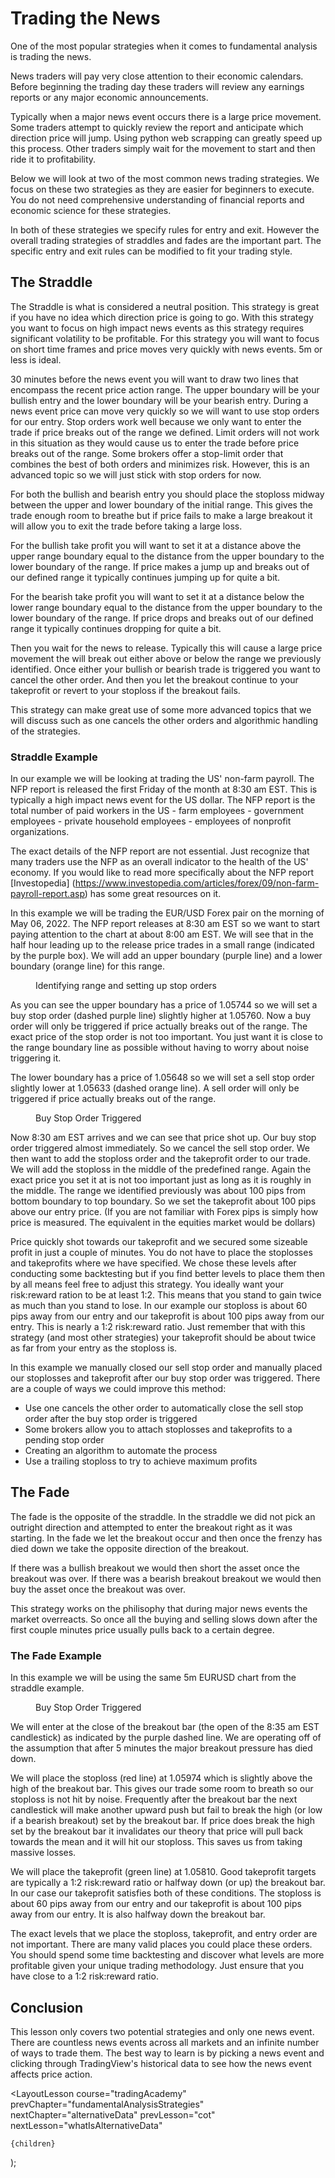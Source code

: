 
# Trading the News

One of the most popular strategies when it comes to fundamental analysis is trading the news.

News traders will pay very close attention to their economic calendars. Before beginning the trading day these traders will
review any earnings reports or any major economic announcements.

Typically when a major news event occurs there is a large price movement. Some traders attempt to quickly review the report and
anticipate which direction price will jump. Using python web scrapping can greatly speed up this process. Other traders simply
wait for the movement to start and then ride it to profitability.

Below we will look at two of the most common news trading strategies. We focus on these two strategies as they are easier
for beginners to execute. You do not need comprehensive understanding of financial reports and economic science for these
strategies.

In both of these strategies we specify rules for entry and exit. However the overall trading strategies of straddles and
fades are the important part. The specific entry and exit rules can be modified to fit your trading style.

## The Straddle

The Straddle is what is considered a neutral position. This strategy is great if you have no idea which direction price
is going to go. With this strategy you want to focus on high impact news events as this strategy requires significant
volatility to be profitable. For this strategy you will want to focus on short time frames and price moves very quickly
with news events. 5m or less is ideal.

30 minutes before the news event you will want to draw two lines that encompass the recent price action range. The upper
boundary will be your bullish entry and the lower boundary will be your bearish entry. During a news event price can move
very quickly so we will want to use stop orders for our entry. Stop orders work well because we only want to enter the
trade if price breaks out of the range we defined. Limit orders will not work in this situation as they would cause us
to enter the trade before price breaks out of the range. Some brokers offer a stop-limit order that combines the best
of both orders and minimizes risk. However, this is an advanced topic so we will just stick with stop orders for now.

For both the bullish and bearish entry you should place the stoploss midway between the upper and lower boundary of the
initial range. This gives the trade enough room to breathe but if price fails to make a large breakout it will allow
you to exit the trade before taking a large loss.

For the bullish take profit you will want to set it at a distance above the upper range boundary equal to the distance
from the upper boundary to the lower boundary of the range. If price makes a jump up and breaks out of our defined range
it typically continues jumping up for quite a bit.

For the bearish take profit you will want to set it at a distance below the lower range boundary equal to the distance
from the upper boundary to the lower boundary of the range. If price drops and breaks out of our defined range
it typically continues dropping for quite a bit.

Then you wait for the news to release. Typically this will cause a large price movement the will break out either above
or below the range we previously identified. Once either your bullish or bearish trade is triggered you want to cancel
the other order. And then you let the breakout continue to your takeprofit or revert to your stoploss if the
breakout fails.

This strategy can make great use of some more advanced topics that we will discuss such as one cancels the other orders and
algorithmic handling of the strategies.

### Straddle Example

In our example we will be looking at trading the US' non-farm payroll. The NFP report is released the first Friday of the
month at 8:30 am EST. This is typically a high impact news event for the US dollar. The NFP report is the total number
of paid workers in the US - farm employees - government employees - private household employees - employees of
nonprofit organizations.

The exact details of the NFP report are not essential. Just recognize that many traders use the NFP as an overall
indicator to the health of the US' economy. If you would like to read more specifically about the NFP report [Investopedia]
(https://www.investopedia.com/articles/forex/09/non-farm-payroll-report.asp) has some great resources on it.

In this example we will be trading the EUR/USD Forex pair on the morning of May 06, 2022. The NFP report releases at
8:30 am EST so we want to start paying attention to the chart at about 8:00 am EST. We will see that in the half hour
leading up to the release price trades in a small range (indicated by the purple box). We will add an upper boundary
(purple line) and a lower boundary (orange line) for this range.

<figure className="centerFigure">
  <Image
    src="/images/courses/tradingAcademy/fundamentalAnalysisStrategies/tradingRange.webp"
    height={864}
    width={1218}
    alt=""
  />
  <figcaption>Identifying range and setting up stop orders</figcaption>
</figure>

As you can see the upper boundary has a price of 1.05744 so we will set a buy stop order (dashed purple line) slightly
higher at 1.05760. Now a buy order will only be triggered if price actually breaks out of the range. The exact price of the
stop order is not too important. You just want it is close to the range boundary line as possible without having to worry
about noise triggering it.

The lower boundary has a price of 1.05648 so we will set a sell stop order slightly lower at 1.05633 (dashed orange line).
A sell order will only be triggered if price actually breaks out of the range.

<figure className="centerFigure">
  <Image
    src="/images/courses/tradingAcademy/fundamentalAnalysisStrategies/buyStopOrder.webp"
    height={864}
    width={1218}
    alt=""
  />
  <figcaption>Buy Stop Order Triggered</figcaption>
</figure>

Now 8:30 am EST arrives and we can see that price shot up. Our buy stop order triggered almost immediately. So we cancel
the sell stop order. We then want to add the stoploss order and the takeprofit order to our trade. We will add the stoploss
in the middle of the predefined range. Again the exact price you set it at is not too important just as long as it is
roughly in the middle. The range we identified previously was about 100 pips from bottom boundary to top boundary. So we
set the takeprofit about 100 pips above our entry price.
(If you are not familiar with Forex pips is simply how price is measured. The equivalent in the equities market would be
dollars)

Price quickly shot towards our takeprofit and we secured some sizeable profit in just a couple of minutes. You do not have
to place the stoplosses and takeprofits where we have specified. We chose these levels after conducting some backtesting
but if you find better levels to place them then by all means feel free to adjust this strategy. You ideally want your
risk:reward ration to be at least 1:2. This means that you stand to gain twice as much than you stand to lose. In our example
our stoploss is about 60 pips away from our entry and our takeprofit is about 100 pips away from our entry. This is nearly
a 1:2 risk:reward ratio. Just remember that with this strategy (and most other strategies) your takeprofit should be about
twice as far from your entry as the stoploss is.

In this example we manually closed our sell stop order and manually placed our stoplosses and takeprofit after our buy stop
order was triggered. There are a couple of ways we could improve this method:

- Use one cancels the other order to automatically close the sell stop order after the buy stop order is triggered
- Some brokers allow you to attach stoplosses and takeprofits to a pending stop order
- Creating an algorithm to automate the process
- Use a trailing stoploss to try to achieve maximum profits

## The Fade

The fade is the opposite of the straddle. In the straddle we did not pick an outright direction and attempted to enter
the breakout right as it was starting. In the fade we let the breakout occur and then once the frenzy has died down
we take the opposite direction of the breakout.

If there was a bullish breakout we would then short the asset once the breakout was over. If there was a bearish
breakout breakout we would then buy the asset once the breakout was over.

This strategy works on the philisophy that during major news events the market overreacts. So once all the buying and
selling slows down after the first couple minutes price usually pulls back to a certain degree.

### The Fade Example

In this example we will be using the same 5m EURUSD chart from the straddle example.

<figure className="centerFigure">
  <Image
    src="/images/courses/tradingAcademy/fundamentalAnalysisStrategies/fadeExample.webp"
    height={864}
    width={1218}
    alt=""
  />
  <figcaption>Buy Stop Order Triggered</figcaption>
</figure>

We will enter at the close of the breakout bar (the open of the 8:35 am EST candlestick) as indicated by the purple dashed line.
We are operating off of the assumption that after 5 minutes the major breakout pressure has died down.

We will place the stoploss (red line) at 1.05974 which is slightly above the high of the breakout bar. This gives our trade some
room to breath so our stoploss is not hit by noise. Frequently after the breakout bar the next candlestick will make
another upward push but fail to break the high (or low if a bearish breakout) set by the breakout bar. If price does
break the high set by the breakout bar it invalidates our theory that price will pull back towards the mean and it will
hit our stoploss. This saves us from taking massive losses.

We will place the takeprofit (green line) at 1.05810. Good takeprofit targets are typically a 1:2 risk:reward ratio or halfway
down (or up) the breakout bar. In our case our takeprofit satisfies both of these conditions. The stoploss is about 60 pips
away from our entry and our takeprofit is about 100 pips away from our entry. It is also halfway down the breakout bar.

The exact levels that we place the stoploss, takeprofit, and entry order are not important. There are many valid places
you could place these orders. You should spend some time backtesting and discover what levels are more profitable given
your unique trading methodology. Just ensure that you have close to a 1:2 risk:reward ratio.

## Conclusion

This lesson only covers two potential strategies and only one news event. There are countless news events across all markets
and an infinite number of ways to trade them. The best way to learn is by picking a news event and clicking through
TradingView's historical data to see how the news event affects price action.

  <LayoutLesson
    course="tradingAcademy"
    prevChapter="fundamentalAnalysisStrategies"
    nextChapter="alternativeData"
    prevLesson="cot"
    nextLesson="whatIsAlternativeData"
  >
    {children}
  </LayoutLesson>
);

